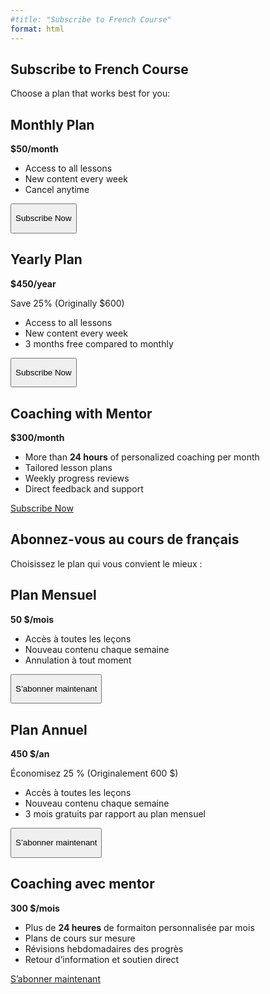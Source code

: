 ```yaml
---
#title: "Subscribe to French Course"
format: html
---
```


::::::: {.content-visible when-profile="english"}
# Subscribe to French Course

Choose a plan that works best for you:

:::::: pricing-container
::: pricing-card
## Monthly Plan

**\$50/month**

-   Access to all lessons
-   New content every week
-   Cancel anytime

<button id="monthly-button" class="btn btn-primary">

Subscribe Now

</button>
:::

::: pricing-card
## Yearly Plan

**\$450/year**

[Save 25% (Originally \$600)]{.discount}

-   Access to all lessons
-   New content every week
-   3 months free compared to monthly

<button id="yearly-button" class="btn btn-primary">

Subscribe Now

</button>
:::

::: pricing-card
## Coaching with Mentor

**\$300/month**

-   More than **24 hours** of personalized coaching per month
-   Tailored lesson plans
-   Weekly progress reviews
-   Direct feedback and support

<a href="https://forms.gle/cUqsy2YCYPk5X6hE9" class="btn btn-primary">Subscribe Now</a>
:::
::::::
:::::::

::::::: {.content-visible when-profile="french"}
# Abonnez-vous au cours de français

Choisissez le plan qui vous convient le mieux :

:::::: pricing-container
::: pricing-card
## Plan Mensuel

**50 \$/mois**

-   Accès à toutes les leçons
-   Nouveau contenu chaque semaine
-   Annulation à tout moment

<button id="monthly-button" class="btn btn-primary">

S'abonner maintenant

</button>
:::

::: pricing-card
## Plan Annuel

**450 \$/an**

[Économisez 25 % (Originalement 600 \$)]{.discount}

-   Accès à toutes les leçons
-   Nouveau contenu chaque semaine
-   3 mois gratuits par rapport au plan mensuel

<button id="yearly-button" class="btn btn-primary">

S'abonner maintenant

</button>
:::

::: pricing-card
## Coaching avec mentor

**300 \$/mois**

-   Plus de **24 heures** de formaiton personnalisée par mois
-   Plans de cours sur mesure
-   Révisions hebdomadaires des progrès
-   Retour d'information et soutien direct

<a href="https://forms.gle/cUqsy2YCYPk5X6hE9" class="btn btn-primary">S'abonner maintenant</a>
:::
::::::
:::::::